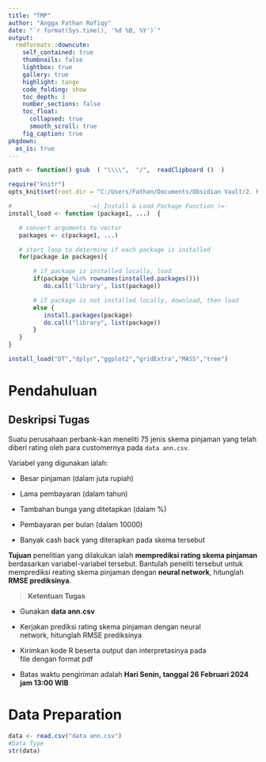 ```yaml
---
title: "TMP"
author: "Angga Fathan Rofiqy"
date: "`r format(Sys.time(), '%d %B, %Y')`"
output:
  rmdformats::downcute:
    self_contained: true
    thumbnails: false
    lightbox: true
    gallery: true
    highlight: tango
    code_folding: show
    toc_depth: 3
    number_sections: false
    toc_float:
      collapsed: true
      smooth_scroll: true
    fig_caption: true
pkgdown:
  as_is: true
---
```


```r
path <- function() gsub  ( "\\\\",  "/",  readClipboard ()  )

require("knitr")
opts_knit$set(root.dir = "C:/Users/Fathan/Documents/Obsidian Vault/2. Kuliah/Smt 6/2. Teknik Pembelajaran Mesin/Project/Kuliah Tugas Individu 1")

#                      -=( Install & Load Package Function )=-
install_load <- function (package1, ...)  {   

   # convert arguments to vector
   packages <- c(package1, ...)

   # start loop to determine if each package is installed
   for(package in packages){

       # if package is installed locally, load
       if(package %in% rownames(installed.packages()))
          do.call('library', list(package))

       # if package is not installed locally, download, then load
       else {
          install.packages(package)
          do.call("library", list(package))
       }
   } 
}

install_load("DT","dplyr","ggplot2","gridExtra","MASS","tree")
```

# Pendahuluan

## Deskripsi Tugas

Suatu perusahaan perbank-kan meneliti 75 jenis skema pinjaman yang telah diberi rating oleh para customernya pada `data ann.csv`.

Variabel yang digunakan ialah:

-   Besar pinjaman (dalam juta rupiah)

-   Lama pembayaran (dalam tahun)

-   Tambahan bunga yang ditetapkan (dalam %)

-   Pembayaran per bulan (dalam 10000)

-   Banyak cash back yang diterapkan pada skema tersebut

**Tujuan** penelitian yang dilakukan ialah **memprediksi rating skema pinjaman** berdasarkan variabel-variabel tersebut. Bantulah peneliti tersebut untuk memprediksi reating skema pinjaman dengan **neural network**, hitunglah **RMSE prediksinya**.

> **Ketentuan Tugas**

-   Gunakan **data ann.csv**

-   Kerjakan prediksi rating skema pinjaman dengan neural network, hitunglah RMSE prediksinya

-   Kirimkan kode R beserta output dan interpretasinya pada file dengan format pdf

-   Batas waktu pengiriman adalah **Hari Senin, tanggal 26 Februari 2024 jam 13:00 WIB** 

# Data Preparation

```r
data <- read.csv("data ann.csv")
#Data Type
str(data)
```

